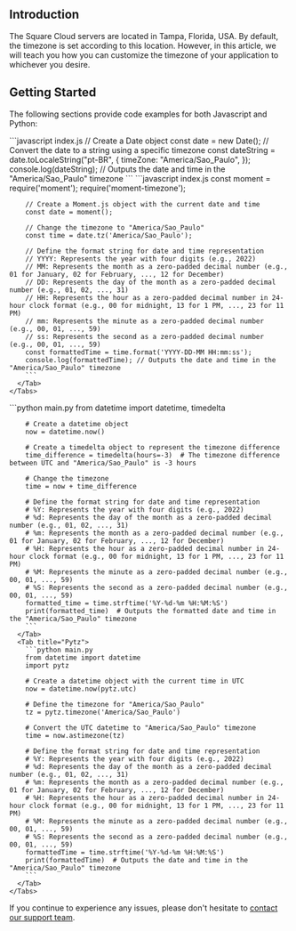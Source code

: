 ## Introduction

The Square Cloud servers are located in Tampa, Florida, USA. By default, the timezone is set according to this location. However, in this article, we will teach you how you can customize the timezone of your application to whichever you desire.

## Getting Started

The following sections provide code examples for both Javascript and Python:

<Tabs>
  <Tab title="Javascript">
    <Tabs>
      <Tab title="Native">
        ```javascript index.js
        // Create a Date object
        const date = new Date();
        // Convert the date to a string using a specific timezone
        const dateString = date.toLocaleString("pt-BR", {
          timeZone: "America/Sao_Paulo",
        });
        console.log(dateString); // Outputs the date and time in the "America/Sao_Paulo" timezone
        ```
      </Tab>
      <Tab title="Moment">
        ```javascript index.js
        const moment = require('moment');
        require('moment-timezone');

        // Create a Moment.js object with the current date and time
        const date = moment();

        // Change the timezone to "America/Sao_Paulo"
        const time = date.tz('America/Sao_Paulo');

        // Define the format string for date and time representation
        // YYYY: Represents the year with four digits (e.g., 2022)
        // MM: Represents the month as a zero-padded decimal number (e.g., 01 for January, 02 for February, ..., 12 for December)
        // DD: Represents the day of the month as a zero-padded decimal number (e.g., 01, 02, ..., 31)
        // HH: Represents the hour as a zero-padded decimal number in 24-hour clock format (e.g., 00 for midnight, 13 for 1 PM, ..., 23 for 11 PM)
        // mm: Represents the minute as a zero-padded decimal number (e.g., 00, 01, ..., 59)
        // ss: Represents the second as a zero-padded decimal number (e.g., 00, 01, ..., 59)
        const formattedTime = time.format('YYYY-DD-MM HH:mm:ss');
        console.log(formattedTime); // Outputs the date and time in the "America/Sao_Paulo" timezone
        ```
      </Tab>
    </Tabs>
  </Tab>
  <Tab title="Python">
    <Tabs>
      <Tab title="Native">
        ```python main.py
        from datetime import datetime, timedelta

        # Create a datetime object
        now = datetime.now()

        # Create a timedelta object to represent the timezone difference
        time_difference = timedelta(hours=-3)  # The timezone difference between UTC and "America/Sao_Paulo" is -3 hours

        # Change the timezone
        time = now + time_difference

        # Define the format string for date and time representation
        # %Y: Represents the year with four digits (e.g., 2022)
        # %d: Represents the day of the month as a zero-padded decimal number (e.g., 01, 02, ..., 31)
        # %m: Represents the month as a zero-padded decimal number (e.g., 01 for January, 02 for February, ..., 12 for December)
        # %H: Represents the hour as a zero-padded decimal number in 24-hour clock format (e.g., 00 for midnight, 13 for 1 PM, ..., 23 for 11 PM)
        # %M: Represents the minute as a zero-padded decimal number (e.g., 00, 01, ..., 59)
        # %S: Represents the second as a zero-padded decimal number (e.g., 00, 01, ..., 59)
        formatted_time = time.strftime('%Y-%d-%m %H:%M:%S')
        print(formatted_time)  # Outputs the formatted date and time in the "America/Sao_Paulo" timezone
        ```
      </Tab>
      <Tab title="Pytz">
        ```python main.py
        from datetime import datetime
        import pytz

        # Create a datetime object with the current time in UTC
        now = datetime.now(pytz.utc)

        # Define the timezone for "America/Sao_Paulo"
        tz = pytz.timezone('America/Sao_Paulo')

        # Convert the UTC datetime to "America/Sao_Paulo" timezone
        time = now.astimezone(tz)

        # Define the format string for date and time representation
        # %Y: Represents the year with four digits (e.g., 2022)
        # %d: Represents the day of the month as a zero-padded decimal number (e.g., 01, 02, ..., 31)
        # %m: Represents the month as a zero-padded decimal number (e.g., 01 for January, 02 for February, ..., 12 for December)
        # %H: Represents the hour as a zero-padded decimal number in 24-hour clock format (e.g., 00 for midnight, 13 for 1 PM, ..., 23 for 11 PM)
        # %M: Represents the minute as a zero-padded decimal number (e.g., 00, 01, ..., 59)
        # %S: Represents the second as a zero-padded decimal number (e.g., 00, 01, ..., 59)
        formattedTime = time.strftime('%Y-%d-%m %H:%M:%S')
        print(formattedTime)  # Outputs the date and time in the "America/Sao_Paulo" timezone
        ```
      </Tab>
    </Tabs>
  </Tab>
</Tabs>

If you continue to experience any issues, please don't hesitate to [contact our support team](/company/support).